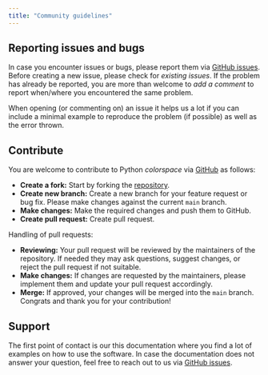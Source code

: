 ```yaml
---
title: "Community guidelines"
---
```


## Reporting issues and bugs

In case you encounter issues or bugs, please report them via
[GitHub issues](https://github.com/retostauffer/python-colorspace/issues).
Before creating a new issue, please check for _existing issues_.
If the problem has already be reported, you are more than welcome to
_add a comment_ to report when/where you encountered the same problem.

When opening (or commenting on) an issue it helps us a lot if you can
include a minimal example to reproduce the problem (if possible) as well
as the error thrown.

## Contribute

You are welcome to contribute to Python _colorspace_ via
[GitHub](https://github.com/retostauffer/python-colorspace) as follows:

* **Create a fork:** Start by forking the [repository](https://github.com/retostauffer/python-colorspace).
* **Create new branch:** Create a new branch for your feature request or bug fix.
    Please make changes against the current `main` branch.
* **Make changes:** Make the required changes and push them to GitHub.
* **Create pull request:** Create pull request.

Handling of pull requests:

* **Reviewing:** Your pull request will be reviewed by the maintainers
    of the repository. If needed they may ask questions, suggest changes,
    or reject the pull request if not suitable.
* **Make changes:** If changes are requested by the maintainers, please
    implement them and update your pull request accordingly.
* **Merge:** If approved, your changes will be merged into the `main` branch.
    Congrats and thank you for your contribution!

## Support

The first point of contact is our this documentation where you find a lot
of examples on how to use the software. In case the documentation does not
answer your question, feel free to reach out to us via
[GitHub issues](https://github.com/retostauffer/python-colorspace/issues).





